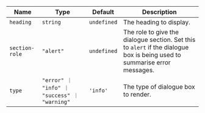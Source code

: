 
  | Name | Type | Default | Description |
| --- | --- | --- | --- |
| `heading` | `string` | `undefined` | The heading to display. |
| `section-role` | `"alert"` | `undefined` | The role to give the dialogue section. Set this to `alert` if the dialogue box is being used to summarise error messages. |
| `type` | `"error" ｜ "info" ｜ "success" ｜ "warning"` | `'info'` | The type of dialogue box to render. |

